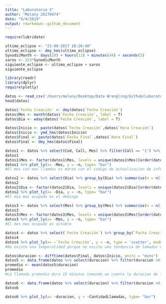 ```yaml
---
title: "Laboratorio 5"
author: "Melany 20170474"
date: "9/4/2019"
output: rmarkdown::github_document
---
```


```r
require(lubridate)

ultimo_eclipse <- "21-08-2017 18:26:40"
ultimo_eclipse <- dmy_hms(ultimo_eclipse)
SynodicMonth <- days(29) + hours(12) + minutes(44) + seconds(3)
saros <- 223*SynodicMonth
siguiente_eclipse <- ultimo_eclipse + saros
siguiente_eclipse
```

```r
library(readr)
library(dplyr)
require(plotly)

datos <- read_csv('/Users/melany/Desktop/Data Wrangling/Github/Laboratorio 5/Lab5/data.csv')
head(datos)

datos$`Fecha Creación` <- dmy(datos$`Fecha Creación`)
datos$Mes <- month(datos$`Fecha Creación`, label = T)
datos$Dia <- wday(datos$`Fecha Creación`, label = T)

datos$Inicio <- paste(datos$`Fecha Creación`,datos$`Hora Creación`)
datos$Inicio <- ymd_hms(datos$Inicio)
datos$Final <- paste(datos$`Fecha Final`,datos$`Hora Final`)
datos$Final <- dmy_hms(datos$Final)
```

```r
datos1 <- datos %>% select(Cod, Call, Mes) %>% filter(Call == "1") %>% group_by(Cod, Mes) %>% count(Call, sort = TRUE)
datos1
datos1$Mes <- factor(datos1$Mes, levels = unique(datos1$Mes)[order(datos1$n, decreasing = TRUE)])
datos1 %>% plot_ly(x= ~Mes, y = ~n, type= "bar")
#El mes con mas llamdas es marzo con el codigo de actualizacion de informacion
```

```r
datos2 <- datos %>% select(Dia) %>% group_by(Dia) %>% summarise(n = n()) %>% arrange(desc(n))
datos2
datos2$Dia <- factor(datos2$Dia, levels = unique(datos2$Dia)[order(datos2$n, decreasing = TRUE)])
datos2 %>% plot_ly(x= ~Dia, y = ~n, type= "bar")
#El dia mas ocupado es el domingo
```

```r
datos3 <- datos %>% select(Mes) %>% group_by(Mes) %>% summarise(n = n()) %>% arrange(desc(n))
datos3
datos3$Mes <- factor(datos3$Mes, levels = unique(datos3$Mes)[order(datos3$n, decreasing = TRUE)])
datos3 %>% plot_ly(x= ~Mes, y = ~n, type= "bar")
#El mes mas ocupado es octubre
```

```r
datos4 <- datos %>% select(`Fecha Creación`) %>% group_by(`Fecha Creación`) %>% summarise(n = n()) 
datos4
datos4 %>% plot_ly(x= ~`Fecha Creación`, y = ~n, type = 'scatter', mode = 'lines')
#No existe una temporalidad porque no existe una tendencia de lamadas en el tiempo.
```

```r
datos$duracion <- difftime(datos$Final, datos$Inicio, units = "mins")
datos5 <- data.frame(datos %>% select(duracion) %>% filter(duracion >0))
promedio <- mean(datos5$duracion)
promedio
#La llamada promedio dura 15 minutos tomando en cuenta la duracion de las llamadas positivas.
```

```r
datos6 <- data.frame(datos %>% select(duracion) %>% filter(duracion >0) %>% group_by(duracion) %>%  summarise(CantidadLlamadas = n()))
datos6

datos6 %>% plot_ly(x= ~duracion, y = ~CantidadLlamadas, type= "bar")
```
